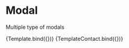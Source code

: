 

<Meta title="Design System/Modal/Light Mode" component={Modal} />

# Modal

Multiple type of modals


<Canvas>
  <Story
    name="Staking modal"
    args={{
      mode: "light",
      amount: "4 230.80",
    }}
  >
    {Template.bind({})}
  </Story>
  <Story
    name="Contact modal"
    args={{
      mode: "light",
    }}
  >
    {TemplateContact.bind({})}
  </Story>
</Canvas>